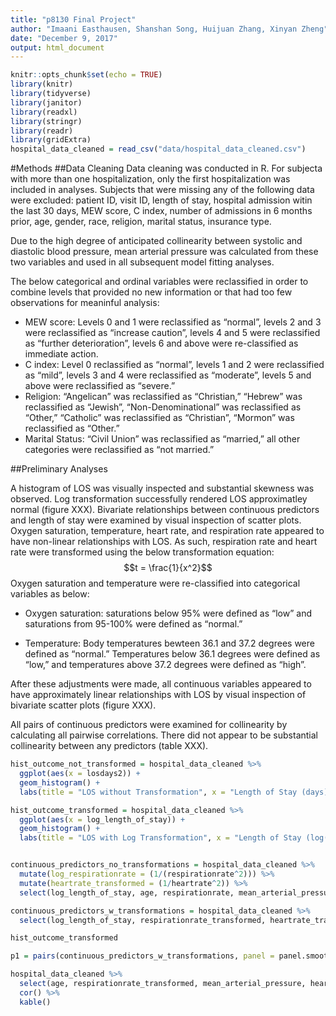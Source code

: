 ```yaml
---
title: "p8130 Final Project"
author: "Imaani Easthausen, Shanshan Song, Huijuan Zhang, Xinyan Zheng"
date: "December 9, 2017"
output: html_document
---
```


```r
knitr::opts_chunk$set(echo = TRUE)
library(knitr)
library(tidyverse)
library(janitor)
library(readxl)
library(stringr)
library(readr)
library(gridExtra)
hospital_data_cleaned = read_csv("data/hospital_data_cleaned.csv")
```



#Methods
##Data Cleaning
Data cleaning was conducted in R. For subjecta with more than one hospitalization, only the first hospitalization was included in analyses. Subjects that were missing any of the following data were excluded: patient ID, visit ID, length of stay, hospital admission witin the last 30 days, MEW score, C index, number of admissions in 6 months prior, age, gender, race, religion, marital status, insurance type.

Due to the high degree of anticipated collinearity between systolic and diastolic blood pressure, mean arterial pressure was calculated from these two variables and used in all subsequent model fitting analyses.  

The below categorical and ordinal variables were reclassified in order to combine levels that provided no new information or that had too few observations for meaninful analysis:
 
 * MEW score: Levels 0 and 1 were reclassified as "normal", levels 2 and 3 were reclassified as "increase caution", levels 4 and 5 were reclassified as "further deterioration", levels 6 and above were re-classified as immediate action.
 * C index: Level 0 reclassified as "normal", levels 1 and 2 were reclassified as "mild", levels 3 and 4 were reclassified as "moderate", levels 5 and above were reclassified as "severe."
 * Religion: "Angelican" was reclassified as "Christian," "Hebrew" was reclassified as "Jewish", "Non-Denominational" was reclassified as "Other," "Catholic" was reclassified as "Christian", "Mormon" was reclassified as "Other."
 * Marital Status: "Civil Union" was reclassified as "married," all other categories were reclassified as "not married."

##Preliminary Analyses

A histogram of LOS was visually inspected and substantial skewness was observed. Log transformation successfully rendered LOS approximatley normal (figure XXX). Bivariate relationships between continuous predictors and length of stay were examined by visual inspection of scatter plots. Oxygen saturation, temperature, heart rate, and respiration rate appeared to have non-linear relationships with LOS. As such, respiration rate and heart rate were transformed using the below transformation equation:
$$t = \frac{1}{x^2}$$
Oxygen saturation and temperature were re-classified into categorical variables as below: 

* Oxygen saturation: saturations below 95% were defined as "low" and saturations from 95-100% were defined as "normal."

* Temperature: Body temperatures bewteen 36.1 and 37.2 degrees were defined as "normal." Temperatures below 36.1 degrees were defined as "low," and temperatures above 37.2 degrees were defined as "high".

After these adjustments were made, all continuous variables appeared to have approximately linear relationships with LOS by visual inspection of bivariate scatter plots (figure XXX). 

All pairs of continuous predictors were examined for collinearity by calculating all pairwise correlations. There did not appear to be substantial collinearity between any predictors (table XXX). 

```r
hist_outcome_not_transformed = hospital_data_cleaned %>%
  ggplot(aes(x = losdays2)) +
  geom_histogram() +
  labs(title = "LOS without Transformation", x = "Length of Stay (days)")

hist_outcome_transformed = hospital_data_cleaned %>%
  ggplot(aes(x = log_length_of_stay)) +
  geom_histogram() +
  labs(title = "LOS with Log Transformation", x = "Length of Stay (log(days))")


continuous_predictors_no_transformations = hospital_data_cleaned %>%
  mutate(log_respirationrate = (1/(respirationrate^2))) %>%
  mutate(heartrate_transformed = (1/heartrate^2)) %>%
  select(log_length_of_stay, age, respirationrate, mean_arterial_pressure, o2sat, temperature, heartrate, bmi)

continuous_predictors_w_transformations = hospital_data_cleaned %>%
  select(log_length_of_stay, respirationrate_transformed, heartrate_transformed, bmi)
```


```r

hist_outcome_transformed

p1 = pairs(continuous_predictors_w_transformations, panel = panel.smooth)

hospital_data_cleaned %>%
  select(age, respirationrate_transformed, mean_arterial_pressure, heartrate_transformed, bmi) %>%
  cor() %>%
  kable()
```